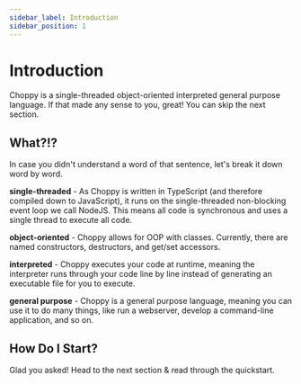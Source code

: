 ```yaml
---
sidebar_label: Introduction
sidebar_position: 1
---
```


# Introduction

Choppy is a single-threaded object-oriented interpreted general purpose language. If that made any sense
to you, great! You can skip the next section.

## What?!?

In case you didn't understand a word of that sentence, let&apos;s break it down word by word.

**single-threaded** - As Choppy is written in TypeScript (and therefore compiled down to JavaScript), it
runs on the single-threaded non-blocking event loop we call NodeJS. This means all code is synchronous and
uses a single thread to execute all code.

**object-oriented** - Choppy allows for OOP with classes. Currently, there are named constructors, destructors,
and get/set accessors.

**interpreted** - Choppy executes your code at runtime, meaning the interpreter runs through your code line by
line instead of generating an executable file for you to execute.

**general purpose** - Choppy is a general purpose language, meaning you can use it to do many things, like run
a webserver, develop a command-line application, and so on.

## How Do I Start?

Glad you asked! Head to the next section &amp; read through the quickstart.